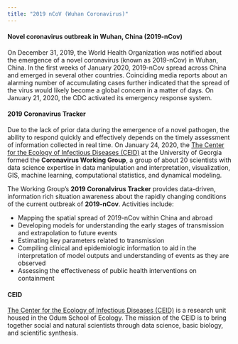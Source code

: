 ```yaml
---
title: "2019 nCoV (Wuhan Coronavirus)"
---
```


<!--
<div class="jumbotron">
  <h1 class="display-3">Hello, world!</h1>
  <p class="lead">This is a simple hero unit, a simple jumbotron-style component for calling extra attention to featured content or information.</p>
  <hr class="my-4">
  <p>It uses utility classes for typography and spacing to space content out within the larger container.</p>
  <p class="lead">
    <a class="btn btn-primary btn-lg" href="#" role="button">Learn more</a>
  </p>
</div>
-->

<!-- SIDEBAR: News items / posts -->
<!-- end sidebard -->

#### Novel coronavirus outbreak in Wuhan, China (2019-nCov)

On December 31, 2019, the World Health Organization was notified about the emergence of a novel coronavirus (known as 2019-nCov) in Wuhan, China. In the first weeks of January 2020, 2019-nCov spread across China and emerged in several other countries. Coinciding media reports about an alarming number of accumulating cases further indicated that the spread of the virus would likely become a global concern in a matter of days. On January 21, 2020, the CDC activated its emergency response system.

#### 2019 Coronavirus Tracker

Due to the lack of prior data during the emergence of a novel pathogen, the ability to respond quickly and effectively depends on the timely assessment of information collected in real time. On January 24, 2020, the [The Center for the Ecology of Infectious Diseases (CEID)](ceid.uga.edu) at the University of Georgia formed the **Coronavirus Working Group**, a group of about 20 scientists with data science expertise in data manipulation and interpretation, visualization, GIS, machine learning, computational statistics, and dynamical modeling.

The Working Group's **2019 Coronalvirus Tracker** provides data-driven, information rich situation awareness about the rapidly changing conditions of the current outbreak of **2019-nCov**. Activities include:

* Mapping the spatial spread of 2019-nCov within China and abroad
* Developing models for understanding the early stages of transmission and extrapolation to future events
* Estimating key parameters related to transmission
* Compiling clinical and epidemiologic information to aid in the interpretation of model outputs and understanding of events as they are observed
* Assessing the effectiveness of public health interventions on containment
 
#### CEID

[The Center for the Ecology of Infectious Diseases (CEID)](ceid.uga.edu) is a research unit housed in the Odum School of Ecology. The mission of the CEID is to bring together social and natural scientists through data science, basic biology, and scientific synthesis.


